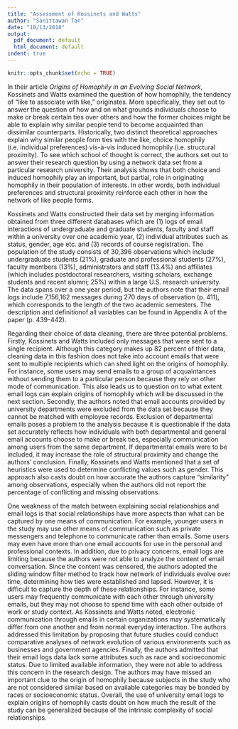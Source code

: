 ```yaml
---
title: "Assessment of Kossinets and Watts"
author: "Sanittawan Tan"
date: "10/13/2018"
output:
  pdf_document: default
  html_document: default
indent: true
---
```


```r
knitr::opts_chunk$set(echo = TRUE)
```

In their article *Origins of Homophily in an Evolving Social Network*, Kossinets and Watts examined the question of how homophily, the tendency of "like to associate with like," originates. More specifically, they set out to answer the question of how and on what grounds individuals choose to make or break certain ties over others and how the former choices might be able to explain why similar people tend to become acquainted than dissimilar counterparts. Historically, two distinct theoretical approaches explain why similar people form ties with the like, choice homophily (i.e. individual preferences) vis-à-vis induced homophily (i.e. structural proximity). To see which school of thought is correct, the authors set out to answer their research question by using a network data set from a particular research university. Their analysis shows that both choice and induced homophily play an important, but partial, role in originating homophily in their population of interests. In other words, both individual preferences and structural proximity reinforce each other in how the network of like people forms. 
          
Kossinets and Watts constructed their data set by merging information obtained from three different databases which are (1) logs of email interactions of undergraduate and graduate students, faculty and staff within a university over one academic year, (2) individual attributes such as status, gender, age etc. and (3) records of course registration. The population of the study consists of 30,396 observations which include undergraduate students (21%), graduate and professional students (27%), faculty members (13%), administrators and staff (13.4%) and affiliates (which includes postdoctoral researchers, visiting scholars, exchange students and recent alumni; 25%) within a large U.S. research university. The data spans over a one year period, but the authors note that their email logs include 7,156,162 messages during 270 days of observation (p. 411), which corresponds to the length of the two academic semesters. The description and definitionof all variables can be found in Appendix A of the paper (p. 439-442).
           
Regarding their choice of data cleaning, there are three potential problems. Firstly, Kossinets and Watts included only messages that were sent to a single recipient. Although this category makes up 82 percent of thier data, cleaning data in this fashion does not take into account emails that were sent to multiple recipients which can shed light on the origins of homophily. For instance, some users may send emails to a group of acquaintances without sending them to a particular person because they rely on other mode of communication. This also leads us to question on to what extent email logs can explain origins of homophily which will be discussed in the next section. Secondly, the authors noted that email accounts provided by university departments were excluded from the data set because they cannot be matched with employee records. Exclusion of departmental emails poses a problem to the analysis because it is questionable if the data set accurately reflects how individuals with both departmental and general email accounts choose to make or break ties, especially communication among users from the same department. If departmental emails were to be included, it may increase the role of structural proximity and change the authors' conclusion. Finally, Kossinets and Watts mentioned that a set of heuristics were used to determine conflicting values such as gender. This approach also casts doubt on how accurate the authors capture "similarity" among observations, especially when the authors did not report the percentage of conflicting and missing observations.    
           
One weakness of the match between explaining social relationships and email logs is that social relationships have more aspects than what can be captured by one means of communication. For example, younger users in the study may use other means of communication such as private messengers and telephone to communicate rather than emails. Some users may even have more than one email accounts for use in the personal and professional contexts. In addition, due to privacy concerns, email logs are limiting because the authors were not able to analyze the content of email conversation. Since the content was censored, the authors adopted the sliding window filter method to track how network of individuals evolve over time, determining how ties were established and lapsed. However, it is difficult to capture the depth of these relationships. For instance, some users may frequently communicate with each other through university emails, but they may not choose to spend time with each other outside of work or study context. As Kossinets and Watts noted, electronic communication through emails in certain organizations may systematically differ from one another and from normal everyday interaction. The authors addressed this limitation by proposing that future studies could conduct comparative analyses of network evolution of various environments such as businesses and government agencies. Finally, the authors admitted that their email logs data lack some attributes such as race and socioeconomic status. Due to limited available information, they were not able to address this concern in the research design. The authors may have missed an important clue to the origin of homophily because subjects in the study who are not considered similar based on available categories may be bonded by races or socioeconomic status. Overall, the use of university email logs to explain origins of homophily casts doubt on how much the result of the study can be generalized because of the intrinsic complexity of social relationships.

